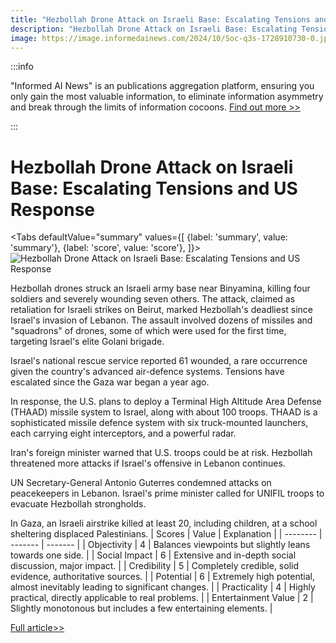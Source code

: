 ```yaml
---
title: "Hezbollah Drone Attack on Israeli Base: Escalating Tensions and US Response"
description: "Hezbollah Drone Attack on Israeli Base: Escalating Tensions and US Response"
image: https://image.informedainews.com/2024/10/Soc-q3s-1728910730-0.jpg
---
```



:::info

"Informed AI News" is an publications aggregation platform, ensuring you only gain the most valuable information, to eliminate information asymmetry and break through the limits of information cocoons.  [Find out more >>](/)

:::

# Hezbollah Drone Attack on Israeli Base: Escalating Tensions and US Response


<Tabs
	defaultValue="summary"
	values={[
	{label: 'summary', value: 'summary'},
	{label: 'score', value: 'score'},
]}>
<TabItem value="summary">
<img
  src="https://image.informedainews.com/2024/10/Soc-q3s-1728910730-0.jpg"
  alt="Hezbollah Drone Attack on Israeli Base: Escalating Tensions and US Response"
/>



Hezbollah drones struck an Israeli army base near Binyamina, killing four soldiers and severely wounding seven others. The attack, claimed as retaliation for Israeli strikes on Beirut, marked Hezbollah's deadliest since Israel's invasion of Lebanon. The assault involved dozens of missiles and "squadrons" of drones, some of which were used for the first time, targeting Israel's elite Golani brigade.

Israel's national rescue service reported 61 wounded, a rare occurrence given the country's advanced air-defence systems. Tensions have escalated since the Gaza war began a year ago.

In response, the U.S. plans to deploy a Terminal High Altitude Area Defense (THAAD) missile system to Israel, along with about 100 troops. THAAD is a sophisticated missile defence system with six truck-mounted launchers, each carrying eight interceptors, and a powerful radar.

Iran's foreign minister warned that U.S. troops could be at risk. Hezbollah threatened more attacks if Israel's offensive in Lebanon continues.

UN Secretary-General Antonio Guterres condemned attacks on peacekeepers in Lebanon. Israel's prime minister called for UNIFIL troops to evacuate Hezbollah strongholds.

In Gaza, an Israeli airstrike killed at least 20, including children, at a school sheltering displaced Palestinians.
</TabItem>
<TabItem value="score">
	| Scores     | Value   | Explanation |
	| -------- | ------- | ------- |
	| Objectivity  | 4    | Balances viewpoints but slightly leans towards one side.    |
	| Social Impact | 6     | Extensive and in-depth social discussion, major impact.    |
	| Credibility    | 5    | Completely credible, solid evidence, authoritative sources.    |
	| Potential    | 6    | Extremely high potential, almost inevitably leading to significant changes.    |
	| Practicality    | 4    | Highly practical, directly applicable to real problems.    |
	| Entertainment Value    | 2    | Slightly monotonous but includes a few entertaining elements.    |
</TabItem>
</Tabs>

[Full article>>](https://www.theguardian.com/world/2024/oct/14/hezbollah-drone-attack-on-israel-army-idf-base)
